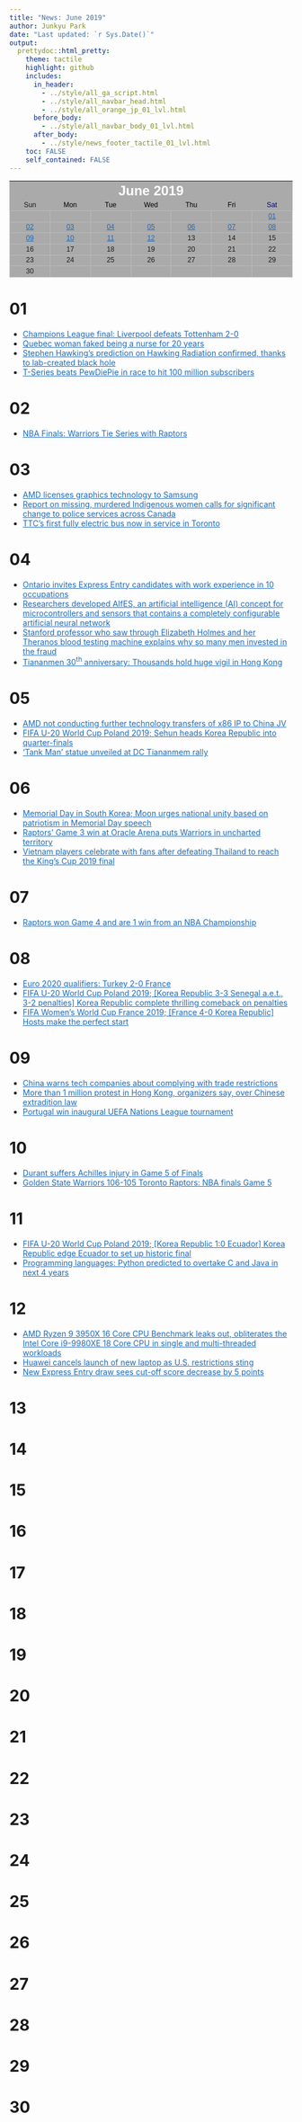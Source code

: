 ```yaml
---
title: "News: June 2019"
author: Junkyu Park
date: "Last updated: `r Sys.Date()`"
output: 
  prettydoc::html_pretty:
    theme: tactile
    highlight: github
    includes:
      in_header: 
        - ../style/all_ga_script.html
        - ../style/all_navbar_head.html
        - ../style/all_orange_jp_01_lvl.html
      before_body:
        - ../style/all_navbar_body_01_lvl.html
      after_body:
        - ../style/news_footer_tactile_01_lvl.html
    toc: FALSE
    self_contained: FALSE
---
```



<!--html_preserve-->
<div class="news_center" style="
    display: block;
    text-align: -webkit-center;
    line-height: 1.6;
    font-family: sans-serif;
    font-size: .875em;
">

<table class="news_table" style="
    display: table;
    font-size: 100%;
    margin: 1em 0;
    background-color: #AAA;
    border: 1px solid #AAA;
    border-collapse: collapse;
    color: black;
    width: 100%;
    table-layout: fixed;
">

<tbody>

<tr>
<th class="table_title"colspan="7" style="text-align: center; text-shadow: none;"><a class="fas fa-angle-left" style="color: rgba(0, 0, 0, 0); font-size: 18pt;"></a>&nbsp;&nbsp;&nbsp;&nbsp;&nbsp; <a style="font-size: 18pt; color: #FFF;">June 2019</a> &nbsp;&nbsp;&nbsp;&nbsp;&nbsp;<a class="fas fa-angle-right" title="2019-07" href="2019-07.html" style="color: #1E6BB8; font-size: 18pt;"></a></th>
</tr>

<tr>
<td style="text-align: center;"><a>Sun</a></td>
<td style="text-align: center;"><a style="color: black;">Mon</a></td>
<td style="text-align: center;"><a style="color: black;">Tue</a></td>
<td style="text-align: center;"><a style="color: black;">Wed</a></td>
<td style="text-align: center;"><a style="color: black;">Thu</a></td>
<td style="text-align: center;"><a style="color: black;">Fri</a></td>
<td style="text-align: center;"><a style="color: darkblue;">Sat</a></td>
</tr>

<tr>
<td style="text-align: center; border: 1px solid #BBB;"><a> </a></td>
<td style="text-align: center; border: 1px solid #BBB;"><a> </a></td>
<td style="text-align: center; border: 1px solid #BBB;"><a> </a></td>
<td style="text-align: center; border: 1px solid #BBB;"><a> </a></td>
<td style="text-align: center; border: 1px solid #BBB;"><a> </a></td>
<td style="text-align: center; border: 1px solid #BBB;"><a> </a></td>
<td style="text-align: center; border: 1px solid #BBB;"><a href="#section" style="color: #1E6BB8;">01</a></td>
</tr>

<tr>
<td style="text-align: center; border: 1px solid #BBB;"><a href="#section-1" style="color: #1E6BB8;">02</a></td>
<td style="text-align: center; border: 1px solid #BBB;"><a href="#section-2" style="color: #1E6BB8;">03</a></td>
<td style="text-align: center; border: 1px solid #BBB;"><a href="#section-3" style="color: #1E6BB8;">04</a></td>
<td style="text-align: center; border: 1px solid #BBB;"><a href="#section-4" style="color: #1E6BB8;">05</a></td>
<td style="text-align: center; border: 1px solid #BBB;"><a href="#section-5" style="color: #1E6BB8;">06</a></td>
<td style="text-align: center; border: 1px solid #BBB;"><a href="#section-6" style="color: #1E6BB8;">07</a></td>
<td style="text-align: center; border: 1px solid #BBB;"><a href="#section-7" style="color: #1E6BB8;">08</a></td>
</tr>

<tr>
<td style="text-align: center; border: 1px solid #BBB;"><a href="#section-8" style="color: #1E6BB8;">09</a></td>
<td style="text-align: center; border: 1px solid #BBB;"><a href="#section-9" style="color: #1E6BB8;">10</a></td>
<td style="text-align: center; border: 1px solid #BBB;"><a href="#section-10" style="color: #1E6BB8;">11</a></td>
<td style="text-align: center; border: 1px solid #BBB;"><a href="#section-11" style="color: #1E6BB8;">12</a></td>
<td style="text-align: center; border: 1px solid #BBB;"><a>13</a></td>
<td style="text-align: center; border: 1px solid #BBB;"><a>14</a></td>
<td style="text-align: center; border: 1px solid #BBB;"><a>15</a></td>
</tr>

<tr>
<td style="text-align: center; border: 1px solid #BBB;"><a>16</a></td>
<td style="text-align: center; border: 1px solid #BBB;"><a>17</a></td>
<td style="text-align: center; border: 1px solid #BBB;"><a>18</a></td>
<td style="text-align: center; border: 1px solid #BBB;"><a>19</a></td>
<td style="text-align: center; border: 1px solid #BBB;"><a>20</a></td>
<td style="text-align: center; border: 1px solid #BBB;"><a>21</a></td>
<td style="text-align: center; border: 1px solid #BBB;"><a>22</a></td>
</tr>

<tr>
<td style="text-align: center; border: 1px solid #BBB;"><a>23</a></td>
<td style="text-align: center; border: 1px solid #BBB;"><a>24</a></td>
<td style="text-align: center; border: 1px solid #BBB;"><a>25</a></td>
<td style="text-align: center; border: 1px solid #BBB;"><a>26</a></td>
<td style="text-align: center; border: 1px solid #BBB;"><a>27</a></td>
<td style="text-align: center; border: 1px solid #BBB;"><a>28</a></td>
<td style="text-align: center; border: 1px solid #BBB;"><a>29</a></td>
</tr>

<tr>
<td style="text-align: center; border: 1px solid #BBB;"><a>30</a></td>
<td style="text-align: center; border: 1px solid #BBB;"><a> </a></td>
<td style="text-align: center; border: 1px solid #BBB;"><a> </a></td>
<td style="text-align: center; border: 1px solid #BBB;"><a> </a></td>
<td style="text-align: center; border: 1px solid #BBB;"><a> </a></td>
<td style="text-align: center; border: 1px solid #BBB;"><a> </a></td>
<td style="text-align: center; border: 1px solid #BBB;"><a> </a></td>
</tr>

</tbody>
</table>
</div>
<!--/html_preserve-->









# 01

* <!--html_preserve--><a style="color: #1E6BB8;" href="https://www.cbsnews.com/news/liverpool-defeats-tottenham-2-0-in-champions-league-final-today-2019-06-01/">Champions League final: Liverpool defeats Tottenham 2-0</a><!--/html_preserve-->
* <!--html_preserve--><a style="color: #1E6BB8;" href="https://www.cbc.ca/news/canada/montreal/woman-faked-being-nurse-jonquiere-20-years-1.5157101">Quebec woman faked being a nurse for 20 years</a><!--/html_preserve-->
* <!--html_preserve--><a style="color: #1E6BB8;" href="https://www.fromthegrapevine.com/innovation/stephen-hawking-radiation-sonic-black-hole-temperature-jeff-steinhauer">Stephen Hawking's prediction on Hawking Radiation confirmed, thanks to lab-created black hole</a><!--/html_preserve-->
* <!--html_preserve--><a style="color: #1E6BB8;" href="https://www.techspot.com/news/80312-t-series-beats-pewdiepie-race-hit-100-million.html">T-Series beats PewDiePie in race to hit 100 million subscribers</a><!--/html_preserve-->



# 02

* <!--html_preserve--><a style="color: #1E6BB8;" href="https://www.nytimes.com/2019/06/02/sports/nba-finals-golden-state-warriors-toronto-raptors.html">NBA Finals: Warriors Tie Series with Raptors</a><!--/html_preserve-->



# 03

* <!--html_preserve--><a style="color: #1E6BB8;" href="https://www.forbes.com/sites/tiriasresearch/2019/06/03/amd-licenses-graphics-technology-to-samsung/#7adf188e6a12">AMD licenses graphics technology to Samsung</a><!--/html_preserve-->
* <!--html_preserve--><a style="color: #1E6BB8;" href="https://nationalpost.com/news/canada/report-on-missing-and-murdered-indigenous-women-and-girls-calls-for-significant-change-to-police-services-across-canada">Report on missing, murdered Indigenous women calls for significant change to police services across Canada</a><!--/html_preserve--> 
* <!--html_preserve--><a style="color: #1E6BB8;" href="https://toronto.ctvnews.ca/ttc-s-first-fully-electric-bus-now-in-service-in-the-city-1.4448868">TTC's first fully electric bus now in service in Toronto</a><!--/html_preserve-->


# 04

* <!--html_preserve--><a style="color: #1E6BB8;" href="https://www.cicnews.com/2019/06/ontario-invites-express-entry-candidates-with-work-experience-in-10-occupations-0612344.html#gs.g98xg2">Ontario invites Express Entry candidates with work experience in 10 occupations</a><!--/html_preserve-->
* <!--html_preserve--><a style="color: #1E6BB8;" href="https://phys.org/news/2019-06-machine-sensors.html">Researchers developed AIfES, an artificial intelligence (AI) concept for microcontrollers and sensors that contains a completely configurable artificial neural network</a><!--/html_preserve-->
* <!--html_preserve--><a style="color: #1E6BB8;" href="https://www.dailymail.co.uk/news/article-7102137/Professor-saw-Elizabeth-Holmes-explains-men-invested-Theranos-fraud.html">Stanford professor who saw through Elizabeth Holmes and her Theranos blood testing machine explains why so many men invested in the fraud</a><!--/html_preserve-->
* <!--html_preserve--><a style="color: #1E6BB8;" href="https://www.bbc.com/news/world-asia-china-48516455">Tiananmen 30<sup>th</sup> anniversary: Thousands hold huge vigil in Hong Kong</a><!--/html_preserve-->



# 05

* <!--html_preserve--><a style="color: #1E6BB8;" href="https://www.tomshardware.com/news/amd-zen-china-x86-ip-license,39573.html">AMD not conducting further technology transfers of x86 IP to China JV</a><!--/html_preserve-->
* <!--html_preserve--><a style="color: #1E6BB8;" href="https://www.fifa.com/u20worldcup/news/sehun-heads-korea-republic-into-quarter-finals#korea-players-celebrate-victory">FIFA U-20 World Cup Poland 2019; Sehun heads Korea Republic into quarter-finals</a><!--/html_preserve-->
* <!--html_preserve--><a style="color: #1E6BB8;" href="http://www.aparchive.com/metadata/youtube/d4da8d0289a7ffb10059d367a2071f43">'Tank Man' statue unveiled at DC Tiananmem rally</a><!--/html_preserve-->


# 06

* <!--html_preserve--><a style="color: #1E6BB8;" href="http://www.koreaherald.com/view.php?ud=20190606000056">Memorial Day in South Korea; Moon urges national unity based on patriotism in Memorial Day speech</a><!--/html_preserve-->
* <!--html_preserve--><a style="color: #1E6BB8;" href="https://www.cbc.ca/sports/basketball/nba/toronto-raptors-golden-state-warriors-devin-heroux-game-4-1.5164335">Raptors' Game 3 win at Oracle Arena puts Warriors in uncharted territory</a><!--/html_preserve-->
* <!--html_preserve--><a style="color: #1E6BB8;" href="https://www.foxsportsasia.com/football/asian-football/1112528/watch-vietnam-players-celebrate-with-fans-after-defeating-thailand-to-reach-the-kings-cup-2019-final/">Vietnam players celebrate with fans after defeating Thailand to reach the King's Cup 2019 final</a><!--/html_preserve-->


# 07

* <!--html_preserve--><a style="color: #1E6BB8;" href="https://www.nytimes.com/2019/06/07/sports/raptors-warriors-score.html">Raptors won Game 4 and are 1 win from an NBA Championship</a><!--/html_preserve-->



# 08

* <!--html_preserve--><a style="color: #1E6BB8;" href="https://www.bbc.com/sport/football/48568240">Euro 2020 qualifiers: Turkey 2-0 France</a><!--/html_preserve-->
* <!--html_preserve--><a style="color: #1E6BB8;" href="https://www.fifa.com/u20worldcup/news/korea-republic-complete-thrilling-comeback-on-penalties#fans-of-korea-republic-show-their-support-x5055">FIFA U-20 World Cup Poland 2019; [Korea Republic 3-3 Senegal a.e.t., 3-2 penalties] Korea Republic complete thrilling comeback on penalties</a><!--/html_preserve-->
* <!--html_preserve--><a style="color: #1E6BB8;" href="https://www.fifa.com/womensworldcup/news/renard-heads-hosts-to-the-perfect-start#eugenie-le-sommer-of-france-celebrates-with-teammates-after-scoring-x2182">FIFA Women's World Cup France 2019; [France 4-0 Korea Republic] Hosts make the perfect start</a><!--/html_preserve-->




# 09

* <!--html_preserve--><a style="color: #1E6BB8;" href="https://www.wsj.com/articles/china-warns-tech-companies-about-complying-with-trade-restrictions-11560024872">China warns tech companies about complying with trade restrictions</a><!--/html_preserve-->
* <!--html_preserve--><a style="color: #1E6BB8;" href="https://www.cnn.com/2019/06/08/asia/hong-kong-extradition-bill-protest-intl/index.html">More than 1 million protest in Hong Kong, organizers say, over Chinese extradition law</a><!--/html_preserve-->
* <!--html_preserve--><a style="color: #1E6BB8;" href="https://www.euronews.com/2019/06/09/portugal-win-inaugural-uefa-nations-league-tournament">Portugal win inaugural UEFA Nations League tournament</a><!--/html_preserve-->


# 10

* <!--html_preserve--><a style="color: #1E6BB8;" href="https://www.nba.com/article/2019/06/10/durant-reinjures-calf">Durant suffers Achilles injury in Game 5 of Finals</a><!--/html_preserve-->
* <!--html_preserve--><a style="color: #1E6BB8;" href="https://www.theguardian.com/sport/live/2019/jun/10/nba-finals-game-5-golden-state-warriors-toronto-raptors-live-score">Golden State Warriors 106-105 Toronto Raptors: NBA finals Game 5</a><!--/html_preserve-->



# 11

* <!--html_preserve--><a style="color: #1E6BB8;" href="https://www.fifa.com/u20worldcup/news/korea-republic-edge-ecuador-to-set-up-historic-final#a-detailed-shot-of-the-fifa-u-20-logo">FIFA U-20 World Cup Poland 2019; [Korea Republic 1:0 Ecuador] Korea Republic edge Ecuador to set up historic final</a><!--/html_preserve-->
* <!--html_preserve--><a style="color: #1E6BB8;" href="https://www.zdnet.com/article/programming-languages-python-predicted-to-overtake-c-and-java-in-next-4-years/">Programming languages: Python predicted to overtake C and Java in next 4 years</a><!--/html_preserve-->




# 12

* <!--html_preserve--><a style="color: #1E6BB8;" href="https://wccftech.com/amd-ryzen-9-3950x-16-core-cpu-benchmark-leak-crushes-intel-core-i9-9980xe/">AMD Ryzen 9 3950X 16 Core CPU Benchmark leaks out, obliterates the Intel Core i9-9980XE 18 Core CPU in single and multi-threaded workloads</a><!--/html_preserve-->
* <!--html_preserve--><a style="color: #1E6BB8;" href="https://www.wsj.com/articles/huawei-cancels-launch-of-new-laptop-as-u-s-restrictions-sting-11560320526">Huawei cancels launch of new laptop as U.S. restrictions sting</a><!--/html_preserve-->
* <!--html_preserve--><a style="color: #1E6BB8;" href="https://www.cicnews.com/2019/06/new-express-entry-draw-sees-cut-off-score-decrease-by-5-points-0612371.html#gs.ino6oa">New Express Entry draw sees cut-off score decrease by 5 points</a><!--/html_preserve-->


# 13
# 14
# 15
# 16
# 17
# 18
# 19
# 20
# 21
# 22
# 23
# 24
# 25
# 26
# 27
# 28
# 29
# 30









